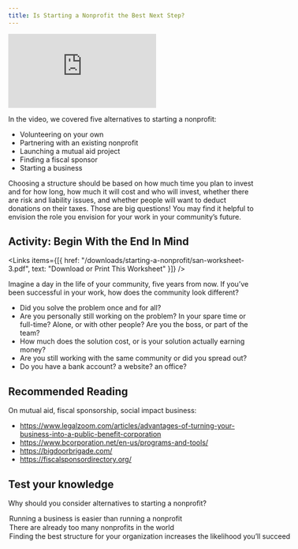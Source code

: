 ```yaml
---
title: Is Starting a Nonprofit the Best Next Step?
---
```


<Embed src="https://player.vimeo.com/video/919330537?h=746cd8def6" />

In the video, we covered five alternatives to starting a nonprofit:

- Volunteering on your own
- Partnering with an existing nonprofit
- Launching a mutual aid project
- Finding a fiscal sponsor
- Starting a business

Choosing a structure should be based on how much time you plan to invest and for how long, how much it will cost and who will invest, whether there are risk and liability issues, and whether people will want to deduct donations on their taxes. Those are big questions! You may find it helpful to envision the role you envision for your work in your community’s future.

## Activity: Begin With the End In Mind

<Links
  items={[{
    href: "/downloads/starting-a-nonprofit/san-worksheet-3.pdf",
    text: "Download or Print This Worksheet"
  }]}
/>

Imagine a day in the life of your community, five years from now. If you’ve been successful in your work, how does the community look different?

- Did you solve the problem once and for all?
- Are you personally still working on the problem? In your spare time or full-time? Alone, or with other people? Are you the boss, or part of the team?
- How much does the solution cost, or is your solution actually earning money?
- Are you still working with the same community or did you spread out?
- Do you have a bank account? a website? an office?

## Recommended Reading

On mutual aid, fiscal sponsorship, social impact business:

- https://www.legalzoom.com/articles/advantages-of-turning-your-business-into-a-public-benefit-corporation
- https://www.bcorporation.net/en-us/programs-and-tools/
- https://bigdoorbrigade.com/
- https://fiscalsponsordirectory.org/

<Box>

  ## Test your knowledge

  Why should you consider alternatives to starting a nonprofit?

  <MultipleChoice>
    <Option>
      Running a business is easier than running a nonprofit
    </Option>
    <Option>
      There are already too many nonprofits in the world
    </Option>
    <Option isCorrect>
      Finding the best structure for your organization increases the likelihood you’ll succeed
    </Option>
  </MultipleChoice>

</Box>
